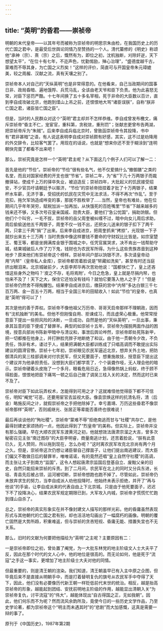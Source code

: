 ```yaml
---
---
---
```

title: “英明”的昏君——崇祯帝
---




明朝的末代皇帝——以其年号而被称为崇祯帝的明思宗朱由检，在我国历史上的历代亡国之君中，是最受后世舆论同情乃至赞扬的一个人。清代纂修的《明史》称颂他“承神（宗）、熹（宗）之后，慨然有为，即位之初，沈机独断，刈除奸逆，天下想望太平”，“在位十有七年，不迩声色，忧勤惕励，殚心治理”，“盛德度越千古，蒙难而不辱其身，为亡国之义烈矣！”这样的评价，简直可与开国皇帝朱元璋媲美，较之周赧、汉献之流，真有天壤之别了。

崇祯帝本人对自己的“天纵英明”也是非常得意的。在他看来，自己当政期间的国事日非、政局昏暗、遍地饿殍、兵荒马乱，全该由老天爷和臣下负责。他为此喜怒无常，对臣下惩罚严酷。十七年间换了五十多名宰相，死于非命的大臣数以百计，直到李自成攻破北京，他跑到煤山上吊之前，还恨恨地大骂“诸臣误朕”，自称“朕非亡国之君，诸臣皆亡国之臣”。

但是，当时的人民群众对这个“英明”君主却并不怎样恭维。李自成曾发布檄文，痛斥崇祯帝“昏主不仁，宠宦官，重科第，贪税敛，重刑罚”；张献忠更曾布告两湖，把崇祯帝斥为“朱贼”。后来李自成兵临北京时，曾致函崇祯帝令其投降，书中有“君非甚暗”之语，有人说这表明李自成对崇祯颇有好感，其实，这不过是劝降用的外交辞令，比较客气罢了。用现在的话说，也就是“想来你还不至于糊涂到”连明朝快完蛋了都看不出来吧！

那么，崇祯究竟是怎样一个“英明”君主呢？从下面这几个例子人们可以了解一二：

首先是他的“节俭”。崇祯帝的“节俭”很有些名气，他不仅爱搞什么“撤御膳”之类的名堂，而且对国家经费的开支也很“节省”。崇祯二年，为“省”下几十万两银子而裁撤驿站，使成千上万的驿卒失业，被迫造反；崇祯四年，大批起义的饥民接受招安，不少官员吁请朝廷予以赈济，“节俭”的崇祯帝扭捏着才批了十万两银子，结果杯水车薪，无济于事，受招抚的饥民在灾荒中无法求活，不得不再次“作乱”。至于克扣，拖欠军饷造成哗变的事，那就不胜枚举了……当然，皇帝也有难处，他在位期间几乎年年哭穷，赋税加派一加再加，从快饿死的百姓嘴里“节省”下越来越多的钱来还不够，又多次号召皇亲国戚、勋贵大臣，要他们“急公忧国”，捐助饷银。但他们个个叫穷，一毛不拔，崇祯帝的岳父周奎被纠缠不过，暗中向女儿周后求助，周后偷偷送他五千两银子，周奎不仅一钱不出，还把女儿送来的银子扣下了两千两，只拿三千两“捐”了出来。后来李自成进京，把周奎抓来“拷掠”，光现银一下子就抄出来五十三万两！当时贵族中像这样要钱不要命的守财奴比比皆是。如宗室楚王、蜀王等，都是坐拥满库金银于围城之中，任凭官属哭求，决不肯出一钱帮助守城，结果城破后人作了刀下鬼，钱财也为农民军所得。为什么这些贵族吝啬到这种地步？原来他们有崇祯帝这个榜样。崇祯年间户部以饷银不济，多次请皇帝动用“内帑”（皇帝私人金库），崇祯帝都苦着脸说是“帑藏如洗矣”，甚至有时还当庭挤出眼泪来。北京城破前夕，大臣李邦华再次苦劝他说：“国都快亡了，皇上还吝惜这些身外之物吗？‘皮之不存，毛将焉附’，今日之危急，皇上就是尽捐内帑，也怕来不及了！天下之大，保住它还怕没有钱吗？就怕它要落入他人之手了！”但是崇祯帝仍然舍不得掏腰包。结果李自成进京后，缴获的宫中“内帑”多达白银三千七百万两、金一百五十万两，相当于全国三年的田赋收入！如此“节俭”的皇帝，也真是“英明”得可以了！

其次是他的善于弄权。崇祯帝不像他祖父万历帝、哥哥天启帝那样不理朝政，因而有“沈机独断”的美名。但他不但刚愎自用、拒谏成习，而且虚荣心极重。他常常授意臣下提出一些担风险的决断，一旦成功，自然是他的“天纵英明”，一旦出事，秉承其旨意的臣下便成了替罪羊。典型的如崇祯十五年，崇祯帝为摆脱两面作战的困境，授意兵部尚书陈新甲暗中与清议和，事泄后舆论哗然，崇祯帝即处死陈新甲，把一切都推在他身上，并打肿脸充胖子地断绝了和议。由于他一贯朝令夕改，不负责任，饰非有术，诿过于人，结果把满朝大臣都训练成了只唱高调而不敢提出实际建议的圆滑官僚。崇祯十七年初，崇祯眼见农民军逼近北京，想弃关外土地，把防御清兵的吴三桂部调来对付农民军，但又死要面子，想重施故技，授意臣下提出这个建议并为他承担责任。没想到大臣们都学乖了，个个装聋作哑，无人理会他的暗示。崇祯帝硬着头皮拖了一个多月，眼看危局日近，急得像热锅上蚂蚁，终于顾不得脸面，恨恨地把臣下痛骂一顿之后自己做了调吴三桂入关的决定，然而这时已来不及了。

崇祯帝对臣下如此玩弄权术，怎能得到可用之才？这就难怪他觉得臣下都不可信任，明知“阉党”可恶，还要用宦官去监视大臣。像袁崇焕这样的抗清名将，清（后金）略施反间之计，就假崇祯帝之手把他除掉了。幸亏嘉靖、万历这些昏君不像崇祯帝那样“英明”，否则戚继光、张居正等辈能否善终也很难说！

最后再谈谈他的“殉社稷”。崇祯帝“蒙难不辱”拒绝南逃而甘与“社稷”共存亡，是他最得封建史家颂扬的一点，他因此得到了“烈皇帝”的美称。但实际上，崇祯帝并没有那么强硬。早在大顺农民军东渡黄河之初，他就想效法唐肃宗溜之大吉，曾多次秘密召见主张“南迁图存”的大臣李明睿，商量南逃计划，还苦着脸说，“朕有此意已久，无人赞同，所以拖到现在，怎么办呢？”这时离农民军攻克北京尚有两个月之久。但是，崇祯帝这次仍想让诸臣替自己撑面子，让他们提出南逃建议，而大臣们偏又不敢做日后的替罪羊，唯唯诺诺，有的竟然还唱“皇上自然守社稷”的高调，而主张让太子到南方“监国”，这令人想起唐肃宗监国后登基自立、废黜父亲的旧史，自然只能招来崇祯的斥责。到了二月间，农民军在北上的同时又分兵东进，长垣、青县先后被占领，运河被切断，崇祯帝想跑也跑不掉了。尽管如此，崇祯帝仍未放弃求生的努力，当李自成派人劝他投降时，他始终未表示拒绝，并开了“再与他谈”的手谕，让李自成派来的代表自由上下北京城。只是由于他死要面子，迟迟下不了投降决心，结果农民军规定期限已到，大军攻入内城，崇祯帝才慌慌忙忙跑到煤山自杀了。

总之，崇祯帝的真实形象实在并不像封建文人描写的那样光彩。他的昏庸虽然表现形式与其他朝代的亡国之君有别，却也活活地勾画出了一幅腐朽的画像。明朝的覆亡固然是大势所趋，积重难返，但与崇祯的贪吝短视、昏庸无能、措置失宜也不无关系。

那么，旧时的文献为何要把他描绘为“英明”之主呢？主要原因有二：

一是崇祯帝即位之初，曾处置了阉党，为一大批东林党的地主阶级文人士大夫平了反，因此在那个时代的文人心中，他的地位是很高的。而无论如何，他是死于“流寇”之手这一事实，更增加了地主阶级士大夫对他的同情。

但最重要的，则是清王朝的渲染。我们知道，清王朝虽早已有入主中原之企图，但毕竟后来不是直接从明朝手中，而是打着替明复仇的旗号从农民军手中夺得了天下，因此，他们没有必要像历代新王朝一样贬低前代末世的统治。相反，越是抬高崇祯帝的形象，越能起到团结、安抚前明地主阶级的作用，越能显出清朝入关“为崇祯帝复仇，讨平流寇”的“伟大”，越能体现出“自古得国之正，无如我朝”。因此，他们何乐而不为呢？然而流风余韵所及，竟使今日的一些历史文学作品，乃至史学论著，都为崇祯帝这个“明主而未遇其时”的“悲剧”而大加感慨，这真是需要一辩的事了。

原刊于《中国历史》，1987年第2期